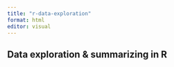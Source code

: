 ```yaml
---
title: "r-data-exploration"
format: html
editor: visual
---
```


## Data exploration & summarizing in R
